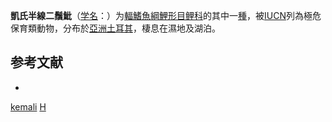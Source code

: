 {{Speciesbox
| genus = Hemigrammocapoeta
| species = kemali
| status = CR
| status_system = IUCN3.1
| authority = [[Hankó|Hankó]], 1925
| synonyms = *''Varicorhinus kemali''<br /><small>Hankó, 1925</small>
}}

'''凱氏半線二鬚魮'''（[[学名|学名]]：{{lang|la|''Hemigrammocapoeta kemali''}}）为[[輻鰭魚綱|輻鰭魚綱]][[鯉形目|鯉形目]][[鲤科|鲤科]]的其中一[[種|種]]，被[[IUCN|IUCN]]列為極危保育類動物，分布於[[亞洲|亞洲]][[土耳其|土耳其]]，棲息在濕地及湖泊。

== 参考文献 ==
*{{FishBase_species|genus=Hemigrammocapoeta|species=kemali|year=2012|month=1}}

{{Taxonbar}}

[[Category:半線二鬚魮屬|kemali]]
[[Category:1925年描述的鱼类|H]]


{{鯉形目小作品}}